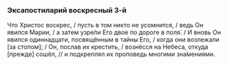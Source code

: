 ### Эксапостиларий воскресный 3-й

Что Христос воскрес, / пусть в том никто не усомнится, / ведь Он явился Марии, / а затем узре́ли Его двое по дороге в поля́. / И вновь Он явился одиннадцати, посвящённым в тайны Его, / когда они возлежали <R>[</R>за столом<R>]</R>; / Он, послав их крестить, / вознёсся на Небеса, откуда <R>[</R>прежде<R>]</R> сошёл, // и подкреплял их проповедь многими зна́мениями.
